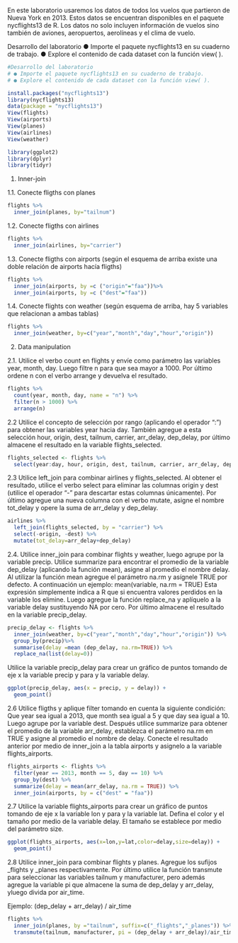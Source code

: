 
En este laboratorio usaremos los datos de todos los vuelos que partieron de Nueva York en
2013. Estos datos se encuentran disponibles en el paquete nycflights13 de R. Los datos no solo
incluyen información de vuelos sino también de aviones, aeropuertos, aerolíneas y el clima de
vuelo.

Desarrollo del laboratorio
● Importe el paquete nycflights13 en su cuaderno de trabajo.
● Explore el contenido de cada dataset con la función view( ).

```{r}
#Desarrollo del laboratorio
# ● Importe el paquete nycflights13 en su cuaderno de trabajo.
# ● Explore el contenido de cada dataset con la función view( ).

install.packages("nycflights13")
library(nycflights13)
data(package = "nycflights13")
View(flights)
View(airports)
View(planes)
View(airlines)
View(weather)

```

```{r}
library(ggplot2)
library(dplyr)
library(tidyr)

```

1. Inner-join

1.1. Conecte fligths con planes

```{r}
flights %>%
  inner_join(planes, by="tailnum")
```

1.2. Conecte fligths con airlines

```{r}
flights %>%
  inner_join(airlines, by="carrier")
```

1.3. Conecte fligths con airports (según el esquema de arriba existe una doble relación de
airports hacía fligths)

```{r}
flights %>%
  inner_join(airports, by =c ("origin"="faa"))%>%
  inner_join(airports, by =c ("dest"="faa"))
```

1.4. Conecte flights con weather (según esquema de arriba, hay 5 variables que relacionan
a ambas tablas)

```{r}
flights %>%
  inner_join(weather, by=c("year","month","day","hour","origin"))

```


2. Data manipulation

2.1. Utilice el verbo count en flights y envíe como parámetro las variables year, month, day.
Luego filtre n para que sea mayor a 1000. Por último ordene n con el verbo arrange y
devuelva el resultado.

```{r}
flights %>%
  count(year, month, day, name = "n") %>%
  filter(n > 1000) %>%
  arrange(n)
```

2.2 Utilice el concepto de selección por rango (aplicando el operador “:”) para obtener las
variables year hacia day. También agregue a esta selección hour, origin, dest, tailnum,
carrier, arr_delay, dep_delay, por último almacene el resultado en la variable
flights_selected.

```{r}
flights_selected <- flights %>% 
  select(year:day, hour, origin, dest, tailnum, carrier, arr_delay, dep_delay)
```

2.3 Utilice left_join para combinar airlines y flights_selected. Al obtener el resultado, utilice
el verbo select para eliminar las columnas origin y dest (utilice el operador “-” para
descartar estas columnas únicamente). Por último agregue una nueva columna con el
verbo mutate, asigne el nombre tot_delay y opere la suma de arr_delay y dep_delay.

```{r}
airlines %>%
  left_join(flights_selected, by = "carrier") %>%
  select(-origin, -dest) %>%
  mutate(tot_delay=arr_delay+dep_delay)
```

2.4. Utilice inner_join para combinar flights y weather, luego agrupe por la variable precip.
Utilice summarize para encontrar el promedio de la variable dep_delay (aplicando la
función mean), asigne al promedio el nombre delay. Al utilizar la función mean
agregue el parámetro na.rm y asígnele TRUE por defecto. A continuación un ejemplo:
mean(variable, na.rm = TRUE)
Esta expresión simplemente indica a R que si encuentra valores perdidos en la
variable los elimine.
Luego agregue la función replace_na y aplíquelo a la variable delay sustituyendo NA
por cero. Por último almacene el resultado en la variable precip_delay.

```{r}
precip_delay <- flights %>%
  inner_join(weather, by=c("year","month","day","hour","origin")) %>%
  group_by(precip)%>%
  summarise(delay =mean (dep_delay, na.rm=TRUE)) %>%
  replace_na(list(delay=0))
```

Utilice la variable precip_delay para crear un gráfico de puntos tomando de eje x la
variable precip y para y la variable delay.

```{r}
ggplot(precip_delay, aes(x = precip, y = delay)) +
  geom_point()

```

2.6 Utilice fligths y aplique filter tomando en cuenta la siguiente condición: Que year sea
igual a 2013, que month sea igual a 5 y que day sea igual a 10. Luego agrupe por la
variable dest. Después utilice summarize para obtener el promedio de la variable
arr_delay, establezca el parámetro na.rm en TRUE y asigne al promedio el nombre de
delay. Conecte el resultado anterior por medio de inner_join a la tabla airports y
asignelo a la variable flights_airports.

```{r}
flights_airports <- flights %>%
  filter(year == 2013, month == 5, day == 10) %>%
  group_by(dest) %>%
  summarize(delay = mean(arr_delay, na.rm = TRUE)) %>%
  inner_join(airports, by = c("dest" = "faa"))
```

2.7 Utilice la variable flights_airports para crear un gráfico de puntos tomando de eje x la
variable lon y para y la variable lat. Defina el color y el tamaño por medio de la
variable delay. El tamaño se establece por medio del parámetro size.

```{r}
ggplot(flights_airports, aes(x=lon,y=lat,color=delay,size=delay)) +
  geom_point()
```

2.8 Utilice inner_join para combinar flights y planes. Agregue los sufijos _flights y _planes
respectivamente. Por último utilice la función transmute para seleccionar las variables
tailnum y manufacturer, pero además agregue la variable pi que almacene la suma de
dep_delay y arr_delay, yluego divida por air_time. 

Ejemplo:
(dep_delay + arr_delay) / air_time

```{r}
flights %>%
  inner_join(planes, by ="tailnum", suffix=c("_flights","_planes")) %>%
  transmute(tailnum, manufacturer, pi = (dep_delay + arr_delay)/air_time)

```

